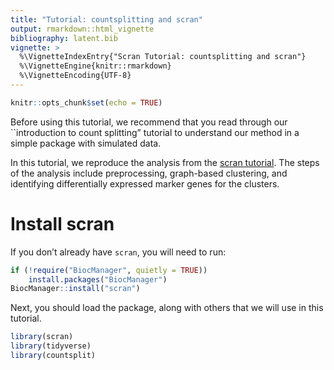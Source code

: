 ```yaml
---
title: "Tutorial: countsplitting and scran" 
output: rmarkdown::html_vignette
bibliography: latent.bib
vignette: >
  %\VignetteIndexEntry{"Scran Tutorial: countsplitting and scran"}
  %\VignetteEngine{knitr::rmarkdown}
  %\VignetteEncoding{UTF-8}
---
```


```r
knitr::opts_chunk$set(echo = TRUE)
```

Before using this tutorial, we recommend that you read through our ``introduction to count splitting" tutorial to understand our method in a simple package with simulated data. 

In this tutorial, we reproduce the analysis from the [scran tutorial](https://bioconductor.org/packages/devel/bioc/vignettes/scran/inst/doc/scran.html). The steps of the analysis include preprocessing, graph-based clustering, and identifying differentially expressed marker genes for the clusters. 

# Install scran

If you don't already have ``scran``, you will need to run:

```r
if (!require("BiocManager", quietly = TRUE))
    install.packages("BiocManager")
BiocManager::install("scran")
```

Next, you should load the package, along with others that we will use in this tutorial.

```r
library(scran)
library(tidyverse)
library(countsplit)
```

# 

